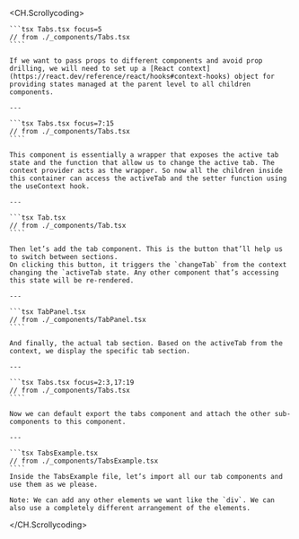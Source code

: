 <CH.Scrollycoding>

    ```tsx Tabs.tsx focus=5
    // from ./_components/Tabs.tsx
    ````

    If we want to pass props to different components and avoid prop drilling, we will need to set up a [React context](https://react.dev/reference/react/hooks#context-hooks) object for providing states managed at the parent level to all children components.

    ---

    ```tsx Tabs.tsx focus=7:15
    // from ./_components/Tabs.tsx
    ````

    This component is essentially a wrapper that exposes the active tab state and the function that allow us to change the active tab. The context provider acts as the wrapper. So now all the children inside this container can access the activeTab and the setter function using the useContext hook.

    ---

    ```tsx Tab.tsx
    // from ./_components/Tab.tsx
    ````

    Then let’s add the tab component. This is the button that’ll help us to switch between sections.
    On clicking this button, it triggers the `changeTab` from the context changing the `activeTab state. Any other component that’s accessing this state will be re-rendered.

    ---

    ```tsx TabPanel.tsx
    // from ./_components/TabPanel.tsx
    ````

    And finally, the actual tab section. Based on the activeTab from the context, we display the specific tab section.

    ---

    ```tsx Tabs.tsx focus=2:3,17:19
    // from ./_components/Tabs.tsx
    ````

    Now we can default export the tabs component and attach the other sub-components to this component.

    ---

    ```tsx TabsExample.tsx
    // from ./_components/TabsExample.tsx
    ````
    Inside the TabsExample file, let’s import all our tab components and use them as we please.

    Note: We can add any other elements we want like the `div`. We can also use a completely different arrangement of the elements.

</CH.Scrollycoding>
